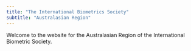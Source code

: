 ```yaml
---
title: "The International Biometrics Society"
subtitle: "Australasian Region"
---
```



Welcome to the website for the Australasian Region of the International Biometric Society.
